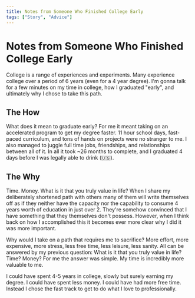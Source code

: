 ```yaml
---
title: Notes from Someone Who Finished College Early
tags: ["Story", "Advice"]
---
```


# Notes from Someone Who Finished College Early

College is a range of experiences and experiments. Many experience college over a period of 6 years (even for a 4 year degree). I'm gonna talk for a few minutes on my time in college, how I graduated "early", and ultimately why I chose to take this path.

## The How

What does it mean to graduate early? For me it meant taking on an accelerated program to get my degree faster. 11 hour school days, fast-paced curriculum, and tons of hands on projects were no stranger to me. I also managed to juggle full time jobs, friendships, and relationships between all of it. In all it took ~26 months to complete, and I graduated 4 days before I was legally able to drink (🇺🇸).

## The Why

Time. Money. What is it that you truly value in life? When I share my deliberately shortened path with others many of them will write themselves off as if they neither have the capacity nor the capability to consume 4 years worth of education in just over 2. They're somehow convinced that I have something that they themselves don't possess. However, when I think back on how I accomplished this it becomes ever more clear why I did it was more important.

Why would I take on a path that requires me to sacrifice? More effort, more expensive, more stress, less free time, less leisure, less sanity. All can be answered by my previous question: What is it that you truly value in life? Time? Money? For me the answer was simple. My time is incredibly more valuable to me.

I could have spent 4-5 years in college, slowly but surely earning my degree. I could have spent less money. I could have had more free time. Instead I chose the fast track to get to do what I love to professionally.
